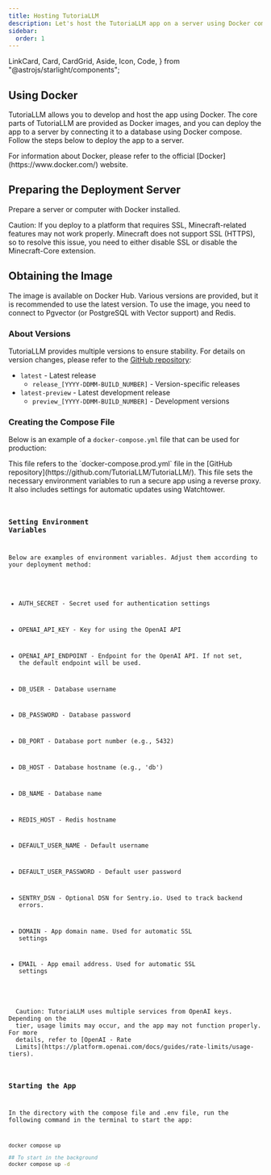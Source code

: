 ```yaml
---
title: Hosting TutoriaLLM
description: Let's host the TutoriaLLM app on a server using Docker compose.
sidebar:
  order: 1
---
```


  LinkCard,
  Card,
  CardGrid,
  Aside,
  Icon,
  Code,
} from "@astrojs/starlight/components";

## Using Docker

TutoriaLLM allows you to develop and host the app using Docker. The core parts of TutoriaLLM are provided as Docker images, and you can deploy the app to a server by connecting it to a database using Docker compose. Follow the steps below to deploy the app to a server.

<Aside type="note" title="About Docker">
  For information about Docker, please refer to the official
  [Docker](https://www.docker.com/) website.
</Aside>

## Preparing the Deployment Server

Prepare a server or computer with Docker installed.

<Aside type="caution" title="Caution!">
  Caution: If you deploy to a platform that requires SSL, Minecraft-related
  features may not work properly. Minecraft does not support SSL (HTTPS), so to
  resolve this issue, you need to either disable SSL or disable the
  Minecraft-Core extension.
</Aside>

## Obtaining the Image

The image is available on Docker Hub. Various versions are provided, but it is recommended to use the latest version. To use the image, you need to connect to Pgvector (or PostgreSQL with Vector support) and Redis.

<LinkCard
  title="Docker Hub - TutoriaLLM"
  link="https://hub.docker.com/repository/docker/soumame/tutoriallm/general"
/>

### About Versions

TutoriaLLM provides multiple versions to ensure stability. For details on version changes, please refer to the [GitHub repository](https://github.com/TutoriaLLM/TutoriaLLM/):

- `latest` - Latest release
  - `release_[YYYY-DDMM-BUILD_NUMBER]` - Version-specific releases
- `latest-preview` - Latest development release
  - `preview_[YYYY-DDMM-BUILD_NUMBER]` - Development versions

### Creating the Compose File


Below is an example of a `docker-compose.yml` file that can be used for production:

<Aside type="note" title="Note">
  This file refers to the `docker-compose.prod.yml` file in the [GitHub
  repository](https://github.com/TutoriaLLM/TutoriaLLM/). This file sets the
  necessary environment variables to run a secure app using a reverse proxy. It
  also includes settings for automatic updates using Watchtower.
</Aside>

<Code code={composeProdExample} lang="yaml" title="./docker-compose.yml" />

### Setting Environment Variables

Below are examples of environment variables. Adjust them according to your deployment method:

- AUTH_SECRET - Secret used for authentication settings
- OPENAI_API_KEY - Key for using the OpenAI API
- OPENAI_API_ENDPOINT - Endpoint for the OpenAI API. If not set, the default endpoint will be used.

- DB_USER - Database username
- DB_PASSWORD - Database password
- DB_PORT - Database port number (e.g., 5432)
- DB_HOST - Database hostname (e.g., 'db')
- DB_NAME - Database name

- REDIS_HOST - Redis hostname

- DEFAULT_USER_NAME - Default username
- DEFAULT_USER_PASSWORD - Default user password

- SENTRY_DSN - Optional DSN for Sentry.io. Used to track backend errors.

- DOMAIN - App domain name. Used for automatic SSL settings
- EMAIL - App email address. Used for automatic SSL settings

<Aside type="caution" title="Caution!">
  Caution: TutoriaLLM uses multiple services from OpenAI keys. Depending on the
  tier, usage limits may occur, and the app may not function properly. For more
  details, refer to [OpenAI - Rate
  Limits](https://platform.openai.com/docs/guides/rate-limits/usage-tiers).
</Aside>

### Starting the App

In the directory with the compose file and .env file, run the following command in the terminal to start the app:

```sh
docker compose up

## To start in the background
docker compose up -d

```
